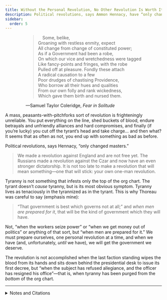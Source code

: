```yaml
---
title: Without the Personal Revolution, No Other Revolution Is Worth It
description: Political revolutions, says Ammon Hennacy, have “only changed masters.”
sidebar:
  order: 5
---
```

<div style="width: fit-content; margin-right: auto; margin-left: auto;">

>  Some, belike,<br />
> Groaning with restless enmity, expect<br />
> All change from change of constituted power;<br />
> As if a Government had been a robe,<br />
> On which our vice and wretchedness were tagged<br />
> Like fancy-points and fringes, with the robe<br />
> Pulled off at pleasure. Fondly these attach<br />
> A radical causation to a few<br />
> Poor drudges of chastising Providence,<br />
> Who borrow all their hues and qualities<br />
> From our own folly and rank wickedness,<br />
> Which gave them birth and nursed them.

—Samuel Taylor Coleridge, <i>Fear in Solitude</i>

</div>

A mass, peasants-with-pitchforks sort of revolution is frighteningly unreliable.
You put everything on the line, shed buckets of blood, endure betrayals and unfriendly alliances and hard compromises, and finally (if you’re lucky) you cut off the tyrant’s head and take charge… and then what?
It seems that as often as not, you end up with something as bad as before.

Political revolutions, says Hennacy, “only changed masters.”
> We made a revolution against England and are not free yet.
> The Russians made a revolution against the Czar and now have an even stronger dictatorship.
> It is not too late to make a revolution that will mean something—one that will stick: your own one-man revolution.

Tyranny is not something that infests only the top of the org chart.
The tyrant doesn’t <em>cause</em> tyranny, but is its most obvious symptom.
Tyranny lives as tenaciously in the tyrannized as in the tyrant.
This is why Thoreau was careful to say (emphasis mine):

> “That government is best which governs not at all;” and <em>when men are prepared for it</em>, that will be the kind of government which they will have.

Not, “when the workers seize power” or “when we get money out of politics” or anything of that sort, but “when men are prepared for it.”
We must prepare ourselves, one personal revolution at a time, and when we have (and, unfortunately, <em>until</em> we have), we will get the government we deserve.

The revolution is not accomplished when the last faction standing wipes the blood from its hands and sits down behind the presidential desk to issue its first decree, but “when the subject has refused allegiance, and the officer has resigned his office”—that is, when tyranny has been purged from the <em>bottom</em> of the org chart.

<hr />

<details>
<summary>Notes and Citations</summary>

* Hennacy, Ammon “In the East and Middle West; to Phoenix” <i>The Book of Ammon</i> (1970) p. 250
* Hennacy, Ammon “The One Man Revolution” <i>The Book of Ammon</i> (1970) p. 166
* Thoreau, H.D. [“Resistance to Civil Government”](https://sniggle.net/TPL/index5.php?entry=rtcg)

</details>
